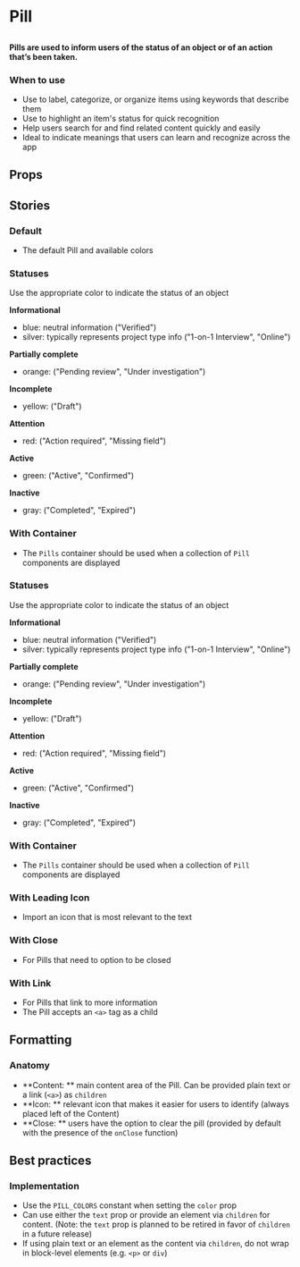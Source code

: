 
# Pill

##

<h4>
  Pills are used to inform users of the status of an object or of an action that’s been taken.
</h4>

<Canvas of={ComponentStories.Default} />

### When to use
- Use to label, categorize, or organize items using keywords that describe them
- Use to highlight an item's status for quick recognition
- Help users search for and find related content quickly and easily
- Ideal to indicate meanings that users can learn and recognize across the app

## Props

<ArgTypes of={Pill} />


## Stories

### Default
- The default Pill and available colors

<Canvas of={ComponentStories.Default} />

### Statuses

Use the appropriate color to indicate the status of an object 

**Informational**
- blue: neutral information ("Verified")
- silver: typically represents project type info ("1-on-1 Interview", "Online")

**Partially complete**
- orange: ("Pending review", "Under investigation")

**Incomplete**
- yellow: ("Draft")

**Attention**
- red: ("Action required", "Missing field")

**Active**
- green: ("Active", "Confirmed")

**Inactive**
- gray: ("Completed", "Expired")

<Canvas of={ComponentStories.Statuses} />

### With Container
- The `Pills` container should be used when a collection of `Pill` components are displayed

<Canvas of={ComponentStories.WithContainer} />

### Statuses

Use the appropriate color to indicate the status of an object 

**Informational**
- blue: neutral information ("Verified")
- silver: typically represents project type info ("1-on-1 Interview", "Online")

**Partially complete**
- orange: ("Pending review", "Under investigation")

**Incomplete**
- yellow: ("Draft")

**Attention**
- red: ("Action required", "Missing field")

**Active**
- green: ("Active", "Confirmed")

**Inactive**
- gray: ("Completed", "Expired")

<Canvas>
  <Story id="components-pill--statuses" />
</Canvas>

### With Container
- The `Pills` container should be used when a collection of `Pill` components are displayed

<Canvas>
  <Story id="components-pill--with-container" />
</Canvas>

### With Leading Icon
- Import an icon that is most relevant to the text

<Canvas of={ComponentStories.WithLeadingIcon} />

### With Close
- For Pills that need to option to be closed

<Canvas of={ComponentStories.WithClose} />

### With Link
- For Pills that link to more information
- The Pill accepts an `<a>` tag as a child

<Canvas of={ComponentStories.WithLink} />


## Formatting

### Anatomy
- **Content: ** main content area of the Pill. Can be provided plain text or a link (`<a>`) as `children`
- **Icon: ** relevant icon that makes it easier for users to identify (always placed left of the Content)
- **Close: ** users have the option to clear the pill (provided by default with the presence of the `onClose` function)

## Best practices

### Implementation
- Use the `PILL_COLORS` constant when setting the `color` prop
- Can use either the `text` prop or provide an element via `children` for content. (Note: the `text` prop is planned to be retired in favor of `children` in a future release)
- If using plain text or an element as the content via `children`, do not wrap in block-level elements (e.g. `<p>` or `div`)
